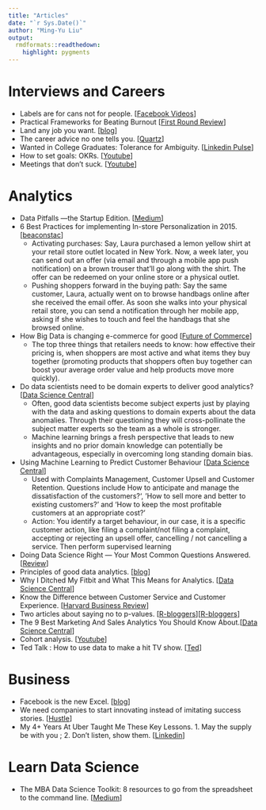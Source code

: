 ```yaml
---
title: "Articles"
date: "`r Sys.Date()`"
author: "Ming-Yu Liu"
output:
  rmdformats::readthedown:
    highlight: pygments
---
```


# Interviews and Careers

- Labels are for cans not for people. [[Facebook Videos](https://www.facebook.com/morokcom/videos/237500609921393/)]
- Practical Frameworks for Beating Burnout [[First Round Review](http://firstround.com/review/practical-frameworks-for-beating-burnout/?ct=t(How_Does_Your_Leadership_Team_Rate_12_3_2015))]
- Land any job you want. [[blog](http://landanyjobyouwant.com/)]
- The career advice no one tells you. [[Quartz](http://qz.com/640112/the-career-advice-no-one-tells-you/)]
- Wanted in College Graduates: Tolerance for Ambiguity. [[Linkedin Pulse](https://www.linkedin.com/pulse/wanted-college-graduates-tolerance-ambiguity-jeff-selingo)]
- How to set goals: OKRs. [[Youtube](https://www.youtube.com/watch?v=mJB83EZtAjc)]
- Meetings that don’t suck. [[Youtube](https://www.youtube.com/watch?v=rU8nv38E0Qk)]

# Analytics

- Data Pitfalls —the Startup Edition. [[Medium](https://medium.com/@mrogati/data-pitfalls-the-startup-edition-fe1eebcc39da#.si84k3dss)]
- 6 Best Practices for implementing In-store Personalization in 2015. [[beaconstac](http://blog.beaconstac.com/2015/07/6-best-practices-for-implementing-in-store-personalization-in-2015/)]
    - Activating purchases: Say, Laura purchased a lemon yellow shirt at your retail store outlet located in New York. Now, a week later, you can send out an offer (via email and through a mobile app push notification) on a brown trouser that’ll go along with the shirt. The offer can be redeemed on your online store or a physical outlet.
    - Pushing shoppers forward in the buying path: Say the same customer, Laura, actually went on to browse handbags online after she received the email offer. As soon she walks into your physical retail store, you can send a  notification through her mobile app, asking if she wishes to touch and feel the handbags that she browsed online.
- How Big Data is changing e-commerce for good [[Future of Commerce](http://www.the-future-of-commerce.com/2014/12/15/how-big-data-is-changing-e-commerce-for-good/)]
    - The top three things that retailers needs to know: how effective their pricing is, when shoppers are most active and what items they buy together (promoting products that shoppers often buy together can boost your average order value and help products move more quickly). 
- Do data scientists need to be domain experts to deliver good analytics? [[Data Science Central](http://www.datasciencecentral.com/profiles/blogs/do-data-scientists-need-to-be-domain-experts-to-deliver-good)]
    - Often, good data scientists become subject experts just by playing with the data and asking questions to domain experts about the data anomalies. Through their questioning they will cross-pollinate the subject matter experts so the team as a whole is stronger.
    - Machine learning brings a fresh perspective that leads to new insights and no prior domain knowledge can potentially be advantageous, especially in overcoming long standing domain bias.
- Using Machine Learning to Predict Customer Behaviour [[Data Science Central](http://www.datasciencecentral.com/profiles/blogs/using-machine-learning-to-predict-customer-behaviour)]
    - Used with Complaints Management, Customer Upsell and Customer Retention. Questions include How to anticipate and manage the dissatisfaction of the customers?', 'How to sell more and better to existing customers?' and 'How to keep the most profitable customers at an appropriate cost?'
    - Action: You identify a target behaviour, in our case, it is a specific customer action, like filing a complaint/not filing a complaint, accepting or rejecting an upsell offer, cancelling / not cancelling a service. Then perform supervised learning
- Doing Data Science Right — Your Most Common Questions Answered. [[Review](http://firstround.com/review/doing-data-science-right-your-most-common-questions-answered/?imm_mid=0e29cf&cmp=em-data-na-na-newsltr_20160413)]
- Principles of good data analytics. [[blog](http://www.gregreda.com/2014/03/23/principles-of-good-data-analysis/)] 
- Why I Ditched My Fitbit and What This Means for Analytics. [[Data Science Central](http://www.datasciencecentral.com/profiles/blogs/why-i-ditched-my-fitbit-and-what-this-means-for-analytics)]
- Know the Difference between Customer Service and Customer Experience. [[Harvard Business Review](https://hbr.org/sponsored/2016/03/know-the-difference-between-customer-service-and-customer-experience?utm_source=twitter&utm_medium=social&utm_campaign=harvardbiz)]
- Two articles about saying no to p-values. [[R-bloggers](http://www.r-bloggers.com/after-150-years-the-asa-says-no-to-p-values/)][[R-bloggers](http://www.r-bloggers.com/its-not-the-p-values-fault-reflections-on-the-recent-asa-statement-relevant-r-resources/)]
- The 9 Best Marketing And Sales Analytics You Should Know About.[[Data Science Central](http://www.datasciencecentral.com/profiles/blogs/the-9-best-marketing-and-sales-analytics-you-should-know-about)]
- Cohort analysis. [[Youtube](https://www.youtube.com/watch?v=NyhVdGmnh0I)]
- Ted Talk : How to use data to make a hit TV show. [[Ted](http://www.ted.com/talks/sebastian_wernicke_how_to_use_data_to_make_a_hit_tv_show?utm_campaign=social&utm_medium=referral&utm_source=facebook.com&utm_content=talk&utm_term=technology)]


# Business

- Facebook is the new Excel. [[blog](http://alexmuir.com/facebook-is-the-new-excel)]
- We need companies to start innovating instead of imitating success stories. [[Hustle](http://thehustle.co/snapchat-vs-spacex-battle-of-the-imitators-and-innovators)]
- My 4+ Years At Uber Taught Me These Key Lessons. 1. May the supply be with you ; 2. Don't listen, show them. [[Linkedin](https://www.linkedin.com/pulse/three-things-i-learned-during-4-years-uber-michael-pao)]


# Learn Data Science

- The MBA Data Science Toolkit: 8 resources to go from the spreadsheet to the command line. [[Medium](https://medium.com/@dmca/the-mba-data-science-toolkit-8-resources-to-go-from-the-spreadsheet-to-the-command-line-cbb59ea82144#.pjph91n3m)]